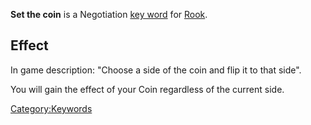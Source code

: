'''Set the coin''' is a Negotiation [[Key Words|key word]] for [[Rook]].

==Effect==
In game description: "Choose a side of the coin and flip it to that side".

You will gain the effect of your Coin regardless of the current side.


[[Category:Keywords]]
